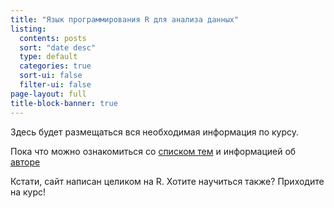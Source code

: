 ```yaml
---
title: "Язык программирования R для анализа данных"
listing:
  contents: posts
  sort: "date desc"
  type: default
  categories: true
  sort-ui: false
  filter-ui: false
page-layout: full
title-block-banner: true
---
```


Здесь будет размещаться вся необходимая информация по курсу.

Пока что можно ознакомиться со [списком тем](posts/list_of_topics.qmd) и информацией об [авторе](about.qmd)

Кстати, сайт написан целиком на R. Хотите научиться также? Приходите на курс!\
